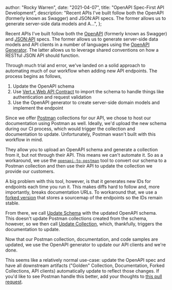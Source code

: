 
  author: "Rocky Warren",
  date: "2021-04-07",
  title: "OpenAPI Spec-First API Development",
  description:
    "Recent APIs I've built follow both the OpenAPI (formerly known as Swagger) and JSON:API specs. The former allows us to generate server-side data models and A...",
};


Recent APIs I've built follow both the [OpenAPI](https://swagger.io/specification/) (formerly known as Swagger) and [JSON:API](https://jsonapi.org/) specs. The former allows us to generate server-side data models and API clients in a number of languages using the [OpenAPI Generator](https://github.com/OpenAPITools/openapi-generator). The latter allows us to leverage shared conventions on how a RESTful JSON API should function.

Through much trial and error, we've landed on a solid approach to automating much of our workflow when adding new API endpoints. The process begins as follows,

1. Update the OpenAPI schema
1. Use [Vert.x Web API Contract](https://vertx.io/docs/vertx-web-api-contract/java/) to import the schema to handle things like authentication and request validation
1. Use the OpenAPI generator to create server-side domain models and implement the endpoint

Since we offer [Postman](https://www.postman.com/) collections for our API, we chose to host our documentation using Postman as well. Ideally, we'd upload the new schema during our CI process, which would trigger the collection and documentation to update. Unfortunately, Postman wasn't built with this workflow in mind.

They allow you to upload an OpenAPI schema and generate a collection from it, but not through their API. This means we can't automate it. So as a workaround, we use the [`openapi-to-postman`](https://github.com/postmanlabs/openapi-to-postman) tool to convert our schema to a Postman collection and then use their API to update the collection we provide our customers.

A big problem with this tool, however, is that it generates new IDs for endpoints each time you run it. This makes diffs hard to follow and, more importantly, breaks documentation URLs. To workaround that, we use a [forked version](https://github.com/therockstorm/openapi-to-postman) that stores a sourcemap of the endpoints so the IDs remain stable.

From there, we call [Update Schema](https://www.postman.com/postman/workspace/postman-public-workspace/request/12959542-f9544c35-d4e1-4013-b2c2-88425c1cbcd2) with the updated OpenAPI schema. This doesn't update Postman collections created from the schema, however, so we then call [Update Collection](https://www.postman.com/postman/workspace/postman-public-workspace/request/12959542-bc8b292b-ffbb-4c67-a2a1-2fc416e2aef8), which, thankfully, triggers the documentation to update.

Now that our Postman collection, documentation, and code samples are updated, we use the OpenAPI generator to update our API clients and we're done.

This seems like a relatively normal use-case: update the OpenAPI spec and have all downstream artifacts ("Golden" Collection, Documentation, Forked Collections, API clients) automatically update to reflect those changes. If you'd like to see Postman handle this better, add your thoughts to [this pull request](https://github.com/postmanlabs/postman-app-support/issues/8940).
